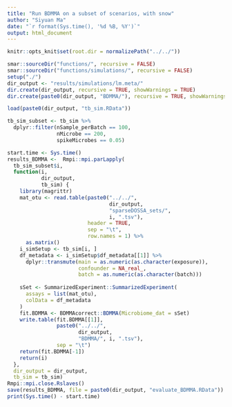 ```yaml
---
title: "Run BDMMA on a subset of scenarios, with snow"
author: "Siyuan Ma"
date: "`r format(Sys.time(), '%d %B, %Y')`"
output: html_document
---
```

```r
knitr::opts_knit$set(root.dir = normalizePath("../../"))
```
```r
smar::sourceDir("functions/", recursive = FALSE)
smar::sourceDir("functions/simulations/", recursive = FALSE)
setup("./")
dir_output <- "results/simulations/lm.meta/"
dir.create(dir_output, recursive = TRUE, showWarnings = TRUE)
dir.create(paste0(dir_output, "BDMMA/"), recursive = TRUE, showWarnings = TRUE)
```

```r
load(paste0(dir_output, "tb_sim.RData"))
```
```r
tb_sim_subset <- tb_sim %>%
  dplyr::filter(nSample_perBatch == 100,
                nMicrobe == 200,
                spikeMicrobes == 0.05)

start.time <- Sys.time()
results_BDMMA <-  Rmpi::mpi.parLapply(
  tb_sim_subset$i,
  function(i,
           dir_output,
           tb_sim) {
    library(magrittr)
    mat_otu <- read.table(paste0("../../",
                                 dir_output,
                                 "sparseDOSSA_sets/",
                                 i, ".tsv"),
                          header = TRUE,
                          sep = "\t",
                          row.names = 1) %>%
      as.matrix()
    i_simSetup <- tb_sim[i, ]
    df_metadata <- i_simSetup$df_metadata[[1]] %>%
      dplyr::transmute(main = as.numeric(as.character(exposure)),
                       confounder = NA_real_,
                       batch = as.numeric(as.character(batch)))
    
    sSet <- SummarizedExperiment::SummarizedExperiment(
      assays = list(mat_otu),
      colData = df_metadata
    )
    fit.BDMMA <- BDMMAcorrect::BDMMA(Microbiome_dat = sSet)
    write.table(fit.BDMMA[[1]], 
                paste0("../../", 
                       dir_output, 
                       "BDMMA/", i, ".tsv"),
                sep = "\t")
    return(fit.BDMMA[-1])
    return(i)
  },
  dir_output = dir_output,
  tb_sim = tb_sim)
Rmpi::mpi.close.Rslaves()
save(results_BDMMA, file = paste0(dir_output, "evaluate_BDMMA.RData"))
print(Sys.time() - start.time)
```